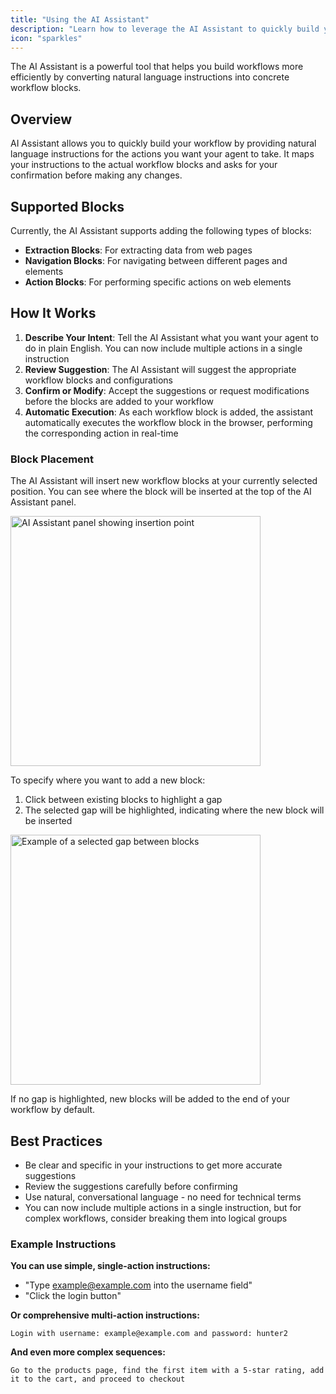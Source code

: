 ```yaml
---
title: "Using the AI Assistant"
description: "Learn how to leverage the AI Assistant to quickly build your workflows"
icon: "sparkles"
---
```


The AI Assistant is a powerful tool that helps you build workflows more efficiently by converting natural language instructions into concrete workflow blocks.

## Overview

AI Assistant allows you to quickly build your workflow by providing natural language instructions for the actions you want your agent to take. It maps your instructions to the actual workflow blocks and asks for your confirmation before making any changes.

## Supported Blocks

Currently, the AI Assistant supports adding the following types of blocks:

- **Extraction Blocks**: For extracting data from web pages
- **Navigation Blocks**: For navigating between different pages and elements
- **Action Blocks**: For performing specific actions on web elements

## How It Works

1. **Describe Your Intent**: Tell the AI Assistant what you want your agent to do in plain English. You can now include multiple actions in a single instruction
2. **Review Suggestion**: The AI Assistant will suggest the appropriate workflow blocks and configurations
3. **Confirm or Modify**: Accept the suggestions or request modifications before the blocks are added to your workflow
4. **Automatic Execution**: As each workflow block is added, the assistant automatically executes the workflow block in the browser, performing the corresponding action in real-time

### Block Placement

The AI Assistant will insert new workflow blocks at your currently selected position. You can see where the block will be inserted at the top of the AI Assistant panel.

<Frame>
  <img
    width="400"
    src="/images/ai-assistant-panel.png"
    alt="AI Assistant panel showing insertion point"
  />
</Frame>

To specify where you want to add a new block:

1. Click between existing blocks to highlight a gap
2. The selected gap will be highlighted, indicating where the new block will be inserted

<Frame>
  <img
    width="400"
    src="/images/selected-gap.png"
    alt="Example of a selected gap between blocks"
  />
</Frame>

If no gap is highlighted, new blocks will be added to the end of your workflow by default.

## Best Practices

- Be clear and specific in your instructions to get more accurate suggestions
- Review the suggestions carefully before confirming
- Use natural, conversational language - no need for technical terms
- You can now include multiple actions in a single instruction, but for complex workflows, consider breaking them into logical groups

### Example Instructions

**You can use simple, single-action instructions:**

- "Type example@example.com into the username field"
- "Click the login button"

**Or comprehensive multi-action instructions:**

```
Login with username: example@example.com and password: hunter2
```

**And even more complex sequences:**

```
Go to the products page, find the first item with a 5-star rating, add it to the cart, and proceed to checkout
```
